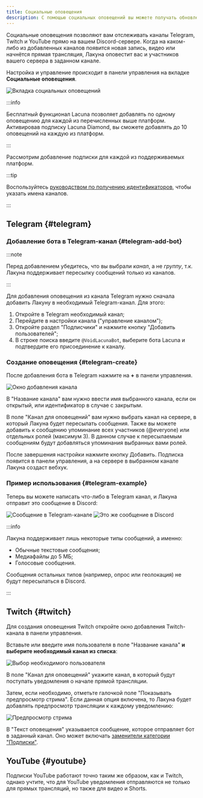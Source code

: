 ```yaml
---
title: Социальные оповещения
description: С помощью социальных оповещений вы можете получать обновления Telegram, Twitch или YouTube на своём сервере Discord
---
```


Социальные оповещения позволяют вам отслеживать каналы Telegram, Twitch и YouTube прямо на вашем Discord-сервере. Когда на каком-либо из добавленных каналов появится новая запись, видео или начнётся прямая трансляция, Лакуна оповестит вас и участников вашего сервера в заданном канале.

Настройка и управление происходит в панели управления на вкладке **Социальные оповещения**.

![Вкладка социальных оповещений](../static/img/dashboard-social-alerts-tab.png)

:::info

Бесплатный функционал Lacuna позволяет добавлять по одному оповещению для каждой из перечисленных выше платформ. Активировав подписку Lacuna Diamond, вы сможете добавлять до 10 оповещений на каждую из платформ.

:::

Рассмотрим добавление подписки для каждой из поддерживаемых платформ.

:::tip

Воспользуйтесь [руководством по получению идентификаторов](./guides/identifiers.mdx), чтобы указать имена каналов.

:::

## Telegram \{#telegram}

### Добавление бота в Telegram-канал \{#telegram-add-bot}

:::note

Перед добавлением убедитесь, что вы выбрали _канал_, а не _группу_, т.к. Лакуна поддерживает пересылку сообщений только из каналов.

:::

Для добавления оповещения из канала Telegram нужно сначала добавить Лакуну в необходимый Telegram-канал. Для этого:

1. Откройте в Telegram необходимый канал;
2. Перейдите в настройки канала ("управление каналом");
3. Откройте раздел "Подписчики" и нажмите кнопку "Добавить пользователей";
4. В строке поиска введите `@VoidLacunaBot`, выберите бота Lacuna и подтвердите его присоединение к каналу.

### Создание оповещения \{#telegram-create}

После добавления бота в Telegram нажмите на **+** в панели управления.

![Окно добавления канала](../static/img/dashboard-add-telegram-window.png)

В "Название канала" вам нужно ввести имя выбранного канала, если он открытый, или идентификатор в случае с закрытым.

В поле "Канал для оповещений" вам нужно выбрать канал на сервере, в который Лакуна будет пересылать сообщения. Также вы можете добавить к сообщению упоминание всех участников (@everyone) или отдельных ролей (максимум 3). В данном случае к пересылаемым сообщениям будут добавляться упоминания выбранных вами ролей.

После завершения настройки нажмите кнопку Добавить. Подписка появится в панели управления, а на сервере в выбранном канале Лакуна создаст вебхук.

### Пример использования \{#telegram-example}

Теперь вы можете написать что-либо в Telegram канал, и Лакуна отправит это сообщение в Discord:

![Сообщение в Telegram-канале](../static/img/telegram-msg-in-telegram.png)
![Это же сообщение в Discord](../static/img/telegram-msg-in-discord.png)

:::info

Лакуна поддерживает лишь некоторые типы сообщений, а именно:

- Обычные текстовые сообщения;
- Медиафайлы до 5 МБ;
- Голосовые сообщения.

Сообщения остальных типов (например, опрос или геолокация) не будут пересылаться в Discord.

:::

## Twitch \{#twitch}

Для создания оповещения Twitch откройте окно добавления Twitch-канала в панели управления.

Вставьте или введите имя пользователя в поле "Название канала" **и выберите необходимый канал из списка**:

![Выбор необходимого пользователя](../static/img/twitch-select-channel.png)

В поле "Канал для оповещений" укажите канал, в который будут поступать уведомления о начале прямой трансляции.

Затем, если необходимо, отметьте галочкой поле "Показывать предпросмотр стрима". Если данная опция включена, то Лакуна будет добавлять предпросмотр трансляции к каждому уведомлению:

![Предпросмотр стрима](../static/img/twitch-stream-preview.png)

В "Текст оповещения" указывается сообщение, которое отправляет бот в заданный канал. Оно может включать [заменители категории "Подписки"](./useful/replacers/#subscriptions).

## YouTube \{#youtube}

Подписки YouTube работают точно таким же образом, как и Twitch, однако учтите, что для YouTube уведомления отправляются не только для прямых трансляций, но также для видео и Shorts.
